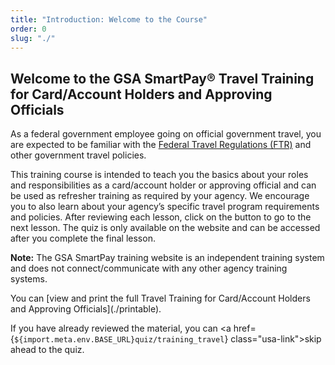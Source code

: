 ```yaml
---
title: "Introduction: Welcome to the Course"
order: 0
slug: "./"
---
```


## Welcome to the GSA SmartPay® Travel Training for Card/Account Holders and Approving Officials

As a federal government employee going on official government travel, you are expected to be familiar with the [Federal Travel Regulations (FTR)](http://www.gsa.gov/ftr) and other government travel policies.

This training course is intended to teach you the basics about your roles and responsibilities as a card/account holder or approving official and can be used as refresher training as required by your agency. We encourage you to also learn about your agency’s specific travel program requirements and policies. After reviewing each lesson, click on the button to go to the next lesson. The quiz is only available on the website and can be accessed after you complete the final lesson. 

**Note:** The GSA SmartPay training website is an independent training system and does not connect/communicate with any other agency training systems.

<SummaryBox>
  You can [view and print the full Travel Training for Card/Account Holders and Approving Officials](./printable).

  If you have already reviewed the material, you can <a href={`${import.meta.env.BASE_URL}quiz/training_travel`} class="usa-link">skip ahead to the quiz</a>. 
</SummaryBox>
